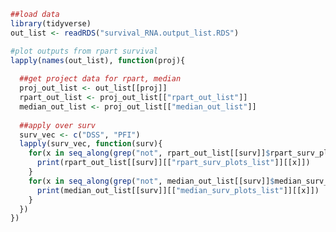 ```r
##load data
library(tidyverse)
out_list <- readRDS("survival_RNA.output_list.RDS")

#plot outputs from rpart survival
lapply(names(out_list), function(proj){
  
  ##get project data for rpart, median
  proj_out_list <- out_list[[proj]]
  rpart_out_list <- proj_out_list[["rpart_out_list"]]
  median_out_list <- proj_out_list[["median_out_list"]]
  
  ##apply over surv
  surv_vec <- c("DSS", "PFI")
  lapply(surv_vec, function(surv){
    for(x in seq_along(grep("not", rpart_out_list[[surv]]$rpart_surv_plots_list, invert = TRUE))){
      print(rpart_out_list[[surv]][["rpart_surv_plots_list"]][[x]])
    }
    for(x in seq_along(grep("not", median_out_list[[surv]]$median_surv_plots_list, invert = TRUE))){
      print(median_out_list[[surv]][["median_surv_plots_list"]][[x]])
    }
  })
})
```
